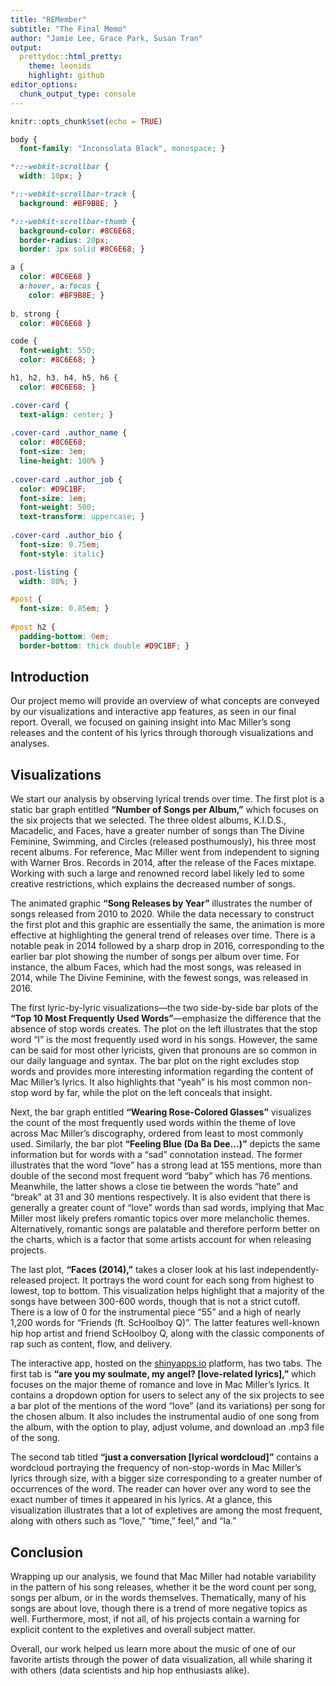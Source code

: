 ```yaml
---
title: "REMember"
subtitle: "The Final Memo"
author: "Jamie Lee, Grace Park, Susan Tran"
output: 
  prettydoc::html_pretty:
    theme: leonids
    highlight: github
editor_options: 
  chunk_output_type: console
---
```


```r
knitr::opts_chunk$set(echo = TRUE)
```

```css
body {
  font-family: "Inconsolata Black", monospace; }

*::-webkit-scrollbar {
  width: 10px; }

*::-webkit-scrollbar-track {
  background: #BF9B8E; }

*::-webkit-scrollbar-thumb {
  background-color: #8C6E68;
  border-radius: 20px;
  border: 3px solid #8C6E68; }

a {
  color: #8C6E68 }
  a:hover, a:focus {
    color: #BF9B8E; }
    
b, strong {
  color: #8C6E68 }

code {
  font-weight: 550;
  color: #8C6E68; }

h1, h2, h3, h4, h5, h6 {
  color: #8C6E68; }

.cover-card {
  text-align: center; }
  
.cover-card .author_name {
  color: #8C6E68;
  font-size: 3em;
  line-height: 100% }
    
.cover-card .author_job {
  color: #D9C1BF;
  font-size: 1em;
  font-weight: 500;
  text-transform: uppercase; }
    
.cover-card .author_bio {
  font-size: 0.75em;
  font-style: italic}

.post-listing {
  width: 80%; }

#post {
  font-size: 0.85em; }
  
#post h2 {
  padding-bottom: 0em;
  border-bottom: thick double #D9C1BF; }
```

## Introduction

Our project memo will provide an overview of what concepts are conveyed by our visualizations and interactive app features, as seen in our final report. Overall, we focused on gaining insight into Mac Miller's song releases and the content of his lyrics through thorough visualizations and analyses.

## Visualizations

We start our analysis by observing lyrical trends over time. The first plot is a static bar graph entitled **"Number of Songs per Album,"** which focuses on the six projects that we selected. The three oldest albums, K.I.D.S., Macadelic, and Faces, have a greater number of songs than The Divine Feminine, Swimming, and Circles (released posthumously), his three most recent albums. For reference, Mac Miller went from independent to signing with Warner Bros. Records in 2014, after the release of the Faces mixtape. Working with such a large and renowned record label likely led to some creative restrictions, which explains the decreased number of songs.

The animated graphic **"Song Releases by Year"** illustrates the number of songs released from 2010 to 2020. While the data necessary to construct the first plot and this graphic are essentially the same, the animation is more effective at highlighting the general trend of releases over time. There is a notable peak in 2014 followed by a sharp drop in 2016, corresponding to the earlier bar plot showing the number of songs per album over time. For instance, the album Faces, which had the most songs, was released in 2014, while The Divine Feminine, with the fewest songs, was released in 2016.

The first lyric-by-lyric visualizations---the two side-by-side bar plots of the **"Top 10 Most Frequently Used Words"**---emphasize the difference that the absence of stop words creates. The plot on the left illustrates that the stop word "I" is the most frequently used word in his songs. However, the same can be said for most other lyricists, given that pronouns are so common in our daily language and syntax. The bar plot on the right excludes stop words and provides more interesting information regarding the content of Mac Miller's lyrics. It also highlights that "yeah" is his most common non-stop word by far, while the plot on the left conceals that insight.

Next, the bar graph entitled **"Wearing Rose-Colored Glasses"** visualizes the count of the most frequently used words within the theme of love across Mac Miller's discography, ordered from least to most commonly used. Similarly, the bar plot **"Feeling Blue (Da Ba Dee...)"** depicts the same information but for words with a "sad" connotation instead. The former illustrates that the word "love" has a strong lead at 155 mentions, more than double of the second most frequent word "baby" which has 76 mentions. Meanwhile, the latter shows a close tie between the words "hate" and "break" at 31 and 30 mentions respectively. It is also evident that there is generally a greater count of "love" words than sad words, implying that Mac Miller most likely prefers romantic topics over more melancholic themes. Alternatively, romantic songs are palatable and therefore perform better on the charts, which is a factor that some artists account for when releasing projects.

The last plot, **"Faces (2014),"** takes a closer look at his last independently-released project. It portrays the word count for each song from highest to lowest, top to bottom. This visualization helps highlight that a majority of the songs have between 300-600 words, though that is not a strict cutoff. There is a low of 0 for the instrumental piece "55" and a high of nearly 1,200 words for "Friends (ft. ScHoolboy Q)". The latter features well-known hip hop artist and friend ScHoolboy Q, along with the classic components of rap such as content, flow, and delivery.

The interactive app, hosted on the [shinyapps.io](https://susantran.shinyapps.io/macmiller/) platform, has two tabs. The first tab is **"are you my soulmate, my angel? [love-related lyrics],"** which focuses on the major theme of romance and love in Mac Miller's lyrics. It contains a dropdown option for users to select any of the six projects to see a bar plot of the mentions of the word "love" (and its variations) per song for the chosen album. It also includes the instrumental audio of one song from the album, with the option to play, adjust volume, and download an .mp3 file of the song.

The second tab titled **"just a conversation [lyrical wordcloud]"** contains a wordcloud portraying the frequency of non-stop-words in Mac Miller's lyrics through size, with a bigger size corresponding to a greater number of occurrences of the word. The reader can hover over any word to see the exact number of times it appeared in his lyrics. At a glance, this visualization illustrates that a lot of expletives are among the most frequent, along with others such as "love," "time," feel," and "la."

## Conclusion

Wrapping up our analysis, we found that Mac Miller had notable variability in the pattern of his song releases, whether it be the word count per song, songs per album, or in the words themselves. Thematically, many of his songs are about love, though there is a trend of more negative topics as well. Furthermore, most, if not all, of his projects contain a warning for explicit content to the expletives and overall subject matter.

Overall, our work helped us learn more about the music of one of our favorite artists through the power of data visualization, all while sharing it with others (data scientists and hip hop enthusiasts alike).
